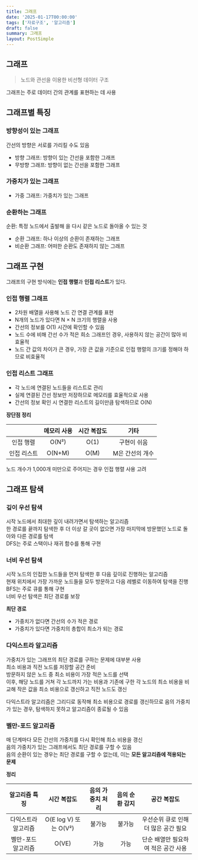 ```yaml
---
title: 그래프
date: '2025-01-17T00:00:00'
tags: ['자료구조', '알고리즘']
draft: false
summary: 그래프
layout: PostSimple
---
```


## 그래프

> 노드와 관선을 이용한 비선형 데이터 구조

그래프는 주로 데이터 간의 관계를 표현하는 데 사용

## 그래프별 특징

### 방향성이 있는 그래프

간선의 방향은 서로를 가리킬 수도 있음

- 방향 그래프: 방향이 있는 간선을 포함한 그래프
- 무방향 그래프: 방향이 없는 간선을 포함한 그래프

### 가중치가 있는 그래프

- 가중 그래프: 가중치가 있는 그래프

### 순환하는 그래프

순환: 특정 노드에서 출발해 을 다시 같은 노드로 돌아올 수 있는 것

- 순환 그래프: 하나 이상의 순환이 존재하는 그래프
- 비순환 그래프: 어떠한 순환도 존재하지 않는 그래프

## 그래프 구현

그래프의 구현 방식에는 **인접 행렬**과 **인접 리스트**가 있다.

### 인접 행렬 그래프

- 2차원 배열을 사용해 노드 간 연결 관계를 표현
- N개의 노드가 있다면 N × N 크기의 행렬을 사용
- 간선의 정보를 O(1) 시간에 확인할 수 있음
- 노드 수에 비해 간선 수가 적은 희소 그래프인 경우, 사용하지 않는 공간이 많아 비효율적
- 노드 간 값의 차이가 큰 경우, 가장 큰 값을 기준으로 인접 행렬의 크기를 정해야 하므로 비효율적

### 인접 리스트 그래프

- 각 노드에 연결된 노드들을 리스트로 관리
- 실제 연결된 간선 정보만 저장하므로 메모리를 효율적으로 사용
- 간선의 정보 확인 시 연결한 리스트의 길이만큼 탐색하므로 O(N)

**장단점 정리**

|             | 메모리 사용 | 시간 복잡도 |      기타       |
| :---------: | :---------: | :---------: | :-------------: |
|  인접 행렬  |    O(N²)    |    O(1)     |   구현이 쉬움   |
| 인접 리스트 |   O(N+M)    |    O(M)     | M은 간선의 개수 |

노드 개수가 1,000개 미만으로 주어지는 경우 인접 행렬 사용 고려

## 그래프 탐색

### 깊이 우선 탐색

시작 노드에서 최대한 깊이 내려가면서 탐색하는 알고리즘  
한 경로를 끝까지 탐색한 후 더 이상 갈 곳이 없으면 가장 마지막에 방문했던 노드로 돌아와 다른 경로를 탐색  
DFS는 주로 스택이나 재귀 함수를 통해 구현

### 너비 우선 탐색

시작 노드의 인접한 노드들을 먼저 탐색한 후 다음 깊이로 진행하는 알고리즘  
현재 위치에서 가장 가까운 노드들을 모두 방문하고 다음 레벨로 이동하여 탐색을 진행  
BFS는 주로 큐를 통해 구현  
너비 우선 탐색은 최단 경로를 보장

**최단 경로**

- 가중치가 없다면 간선의 수가 적은 경로
- 가중치가 있다면 가중치의 총합이 최소가 되는 경로

### 다익스트라 알고리즘

가중치가 있는 그래프의 최단 경로를 구하는 문제에 대부분 사용  
최소 비용과 직전 노드를 저장할 공간 준비  
방문하지 않은 노드 중 최소 비용이 가장 적은 노드를 선택  
이후, 해당 노드를 거쳐 각 노드까지 가는 비용과 기존에 구한 각 노드의 최소 비용을 비교해 작은 값을 최소 비용으로 갱신하고 직전 노드도 갱신

다익스트라 알고리즘은 그리디로 동작해 최소 비용으로 경로를 갱신하므로 음의 가중치가 있는 경우, 탐색하지 못하고 알고리즘이 종료될 수 있음

### 벨만-포드 알고리즘

매 단계마다 모든 간선의 가중치를 다시 확인해 최소 비용을 갱신  
음의 가중치가 있는 그래프에서도 최단 경로를 구할 수 있음  
음의 순환이 있는 경우는 최단 경로를 구할 수 없는데, 이는 **모든 알고리즘에 적용되는 문제**

**정리**

|    알고리즘 특징    |      시간 복잡도      | 음의 가중치 처리 | 음의 순환 감지 |             공간 복잡도              |
| :-----------------: | :-------------------: | :--------------: | :------------: | :----------------------------------: |
| 다익스트라 알고리즘 | O(E log V) 또는 O(V²) |      불가능      |     불가능     | 우선순위 큐로 인해 더 많은 공간 필요 |
| 벨만-포드 알고리즘  |         O(VE)         |       가능       |      가능      | 단순 배열만 필요하여 적은 공간 사용  |
